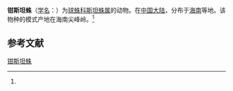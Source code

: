 {{Speciesbox
| name = 钳斯坦蛛
| status = 
| status_system = 
| image = 
| genus = Stemmops
| species = forcipus
| authority = (Zhu, 1998)<ref name='id13095'>{{cite web| url =http://www.bioinfo.cn/db05/BjdwSpecies.php?action=view&id=13095| title =钳斯坦蛛| work =《中国动物物种编目数据库》| publisher =中国科学院微生物研究所| author =中国科学院动物研究所| accessdate =2009-04-28| deadurl =yes| archiveurl =https://web.archive.org/web/20160305053414/http://www.bioinfo.cn/db05/BjdwSpecies.php?action=view&id=13095| archivedate =2016-03-05}}</ref>
}}

'''钳斯坦蛛'''（[[学名|学名]]：{{lang|la|''Stemmops forcipus''}}）为[[球蛛科|球蛛科]][[斯坦蛛属|斯坦蛛属]]的动物。在[[中国大陆|中国大陆]]，分布于[[海南|海南]]等地。该物种的模式产地在海南尖峰岭。<ref name='id13095'/>

== 参考文献 ==
{{reflist}}

{{Wikispecies|Stemmops forcipus}}
{{Taxonbar|from=Q589077}}

[[Category:斯坦蛛属|钳斯坦蛛]]


{{蜘蛛小作品}}